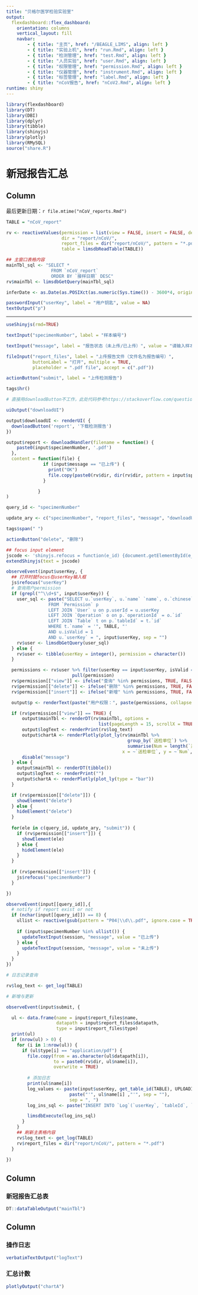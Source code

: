 ```yaml
---
title: "贝格尔医学检验实验室"
output: 
  flexdashboard::flex_dashboard:
    orientation: columns
    vertical_layout: fill
    navbar:
        - { title: "主页", href: "/BEAGLE_LIMS", align: left }
        - { title: "实验上机", href: "run.Rmd", align: left }
        - { title: "检测管理", href: "test.Rmd", align: left }
        - { title: "人员实验", href: "user.Rmd", align: left }
        - { title: "权限管理", href: "permission.Rmd", align: left }
        - { title: "仪器管理", href: "instrument.Rmd", align: left }
        - { title: "标签管理", href: "label.Rmd", align: left }
        - { title: "nCoV报告", href: "nCoV2.Rmd", align: left }
runtime: shiny
---
```


```r
library(flexdashboard)
library(DT)
library(DBI)
library(dplyr)
library(tibble)
library(shinyjs)
library(plotly)
library(RMySQL)
source("share.R")

```

新冠报告汇总
=====================================  

Column {.sidebar data-width=350}
-----------------------------------------------------------------------

最后更新日期：`r file.mtime("nCoV_reports.Rmd")`

```r
TABLE = "nCoV_report"

rv <- reactiveValues(permission = list(view = FALSE, insert = FALSE, delete = FALSE),
                     dir = "report/nCoV/",
                     report_files = dir("report/nCoV/", pattern = "*.pdf"),
                     table = limsdbReadTable(TABLE))

## 主窗口表格内容
mainTbl_sql <- "SELECT *
                 FROM `nCoV_report`
                 ORDER BY `接样日期` DESC"
rv$mainTbl <- limsdbGetQuery(mainTbl_sql)

inferDate <- as.Date(as.POSIXct(as.numeric(Sys.time()) - 3600*4, origin="1970-01-01"))

passwordInput("userKey", label = "用户钥匙", value = NA)
textOutput("p")
```

***

```r
useShinyjs(rmd=TRUE)

textInput("specimenNumber", label = "样本编号")

textInput("message", label = "报告状态（未上传/已上传）", value = "请输入样本编号")

fileInput("report_files", label = "上传报告文件（文件名为报告编号）",
          buttonLabel = "打开", multiple = TRUE,
          placeholder = ".pdf file", accept = c(".pdf"))

actionButton("submit", label = "上传检测报告")

tags$hr()

# 直接用downloadButton不工作，此处代码参考https://stackoverflow.com/questions/55345498/downloadbutton-width-in-r-flexdashboard/55374600#55374600

uiOutput("downloadUI")

output$downloadUI <- renderUI( {
  downloadButton('report', '下载检测报告')
})

output$report <- downloadHandler(filename = function() {
    paste0(input$specimenNumber, '.pdf')
  },
  content = function(file) {
              if (input$message == "已上传") {
                print("OK")
                file.copy(paste0(rv$dir, dir(rv$dir, pattern = input$specimenNumber)), file)
              }

            }
)

query_id <- "specimenNumber"

update_ary <- c("specimenNumber", "report_files", "message", "downloadUI")

tags$span(" ")

actionButton("delete", "删除")

## focus input element
jscode <- 'shinyjs.refocus = function(e_id) {document.getElementById(e_id).focus();}'
extendShinyjs(text = jscode)

observeEvent(input$userKey, {
  ## 打开时就focus在userKey输入框
  js$refocus("userKey")
  # 查询用户permission
  if (grepl("^\\d+$", input$userKey)) {
    user_sql <- paste("SELECT u.`userKey`, u.`name` `name`, o.`chinese` `permission`, t.`name` tname, p.isValid
                FROM `Permission` p
                LEFT JOIN `User` u on p.userId = u.userKey
                LEFT JOIN `Operation` o on p.`operationId` = o.`id`
                LEFT JOIN `Table` t on p.`tableId` = t.`id`
                WHERE t.`name` = '", TABLE, "'
                AND u.isValid = 1
                AND u.`userKey` = ", input$userKey, sep = "")
    rv$user <- limsdbGetQuery(user_sql)
  } else {
    rv$user <- tibble(userKey = integer(), permission = character())
  }

  permissions <- rv$user %>% filter(userKey == input$userKey, isValid == 1) %>%
                         pull(permission)
  rv$permission[["view"]] <- ifelse("查询" %in% permissions, TRUE, FALSE)
  rv$permission[["delete"]] <- ifelse("删除" %in% permissions, TRUE, FALSE)
  rv$permission[["insert"]] <- ifelse("新增" %in% permissions, TRUE, FALSE)

  output$p <- renderText(paste("用户权限：", paste(permissions, collapse = "、")))

  if (rv$permission[["view"]] == TRUE) {
      output$mainTbl <- renderDT(rv$mainTbl, options =
                                   list(pageLength = 15, scrollX = TRUE), rownames= FALSE)
      output$logText <- renderPrint(rv$log_text)
      output$chartA <- renderPlotly(plot_ly(rv$mainTbl %>%
                                              group_by(`送检单位`) %>%
                                              summarise(Num = length(`送检单位`)),
                                            x = ~`送检单位`, y = ~`Num`, type = "bar"))
      disable("message")
  } else {
    output$mainTbl <- renderDT(tibble())
    output$logText <- renderPrint("")
    output$chartA <- renderPlotly(plot_ly(type = "bar"))
  }

  if (rv$permission[["delete"]]) {
    showElement("delete")
  } else {
    hideElement("delete")
  }
  
  for(ele in c(query_id, update_ary, "submit")) {
    if (rv$permission[["insert"]]) {
      showElement(ele)
    } else {
      hideElement(ele)
    }
  }
  
  if (rv$permission[["insert"]]) {
    js$refocus("specimenNumber")
  }

})

observeEvent(input[[query_id]],{
  # notify if report exist or not
  if (nchar(input[[query_id]]) == 8) {
    ullist <- reactive(gsub(pattern = "P04|\\d\\.pdf", ignore.case = TRUE, x = rv$report_files, replacement = ""))
  
    if (input$specimenNumber %in% ullist()) {
      updateTextInput(session, "message", value = "已上传")
    } else {
      updateTextInput(session, "message", value = "未上传")
    }
  }
})

# 日志记录查询

rv$log_text <- get_log(TABLE)

# 新增与更新

observeEvent(input$submit, {

  ul <- data.frame(name = input$report_files$name,
                   datapath = input$report_files$datapath,
                   type = input$report_files$type)
  print(ul)
  if (nrow(ul) > 0) {
    for (i in 1:nrow(ul)) {
      if (ul$type[i] == "application/pdf") {
        file.copy(from = as.character(ul$datapath[i]),
                  to = paste0(rv$dir, ul$name[i]),
                  overwrite = TRUE)
      
        # 添加日志
        print(ul$name[i])
        log_values <- paste(input$userKey, get_table_id(TABLE), UPLOADID,
                        paste("'", ul$name[i] ,"'", sep = ""),
                        sep = ", ")
        log_ins_sql <- paste("INSERT INTO `Log`(`userKey`, `tableId`, `operationId`, `recordId`, `values`, `timestamp`) VALUES (", log_values, ", \"", ul$name[i], "\" , now())", sep = "")

        limsdbExecute(log_ins_sql)
      }
    }
    ## 刷新主表格内容
    rv$log_text <- get_log(TABLE)
    rv$report_files = dir("report/nCoV/", pattern = "*.pdf")
  }
  
})


```


Column {data-width=450}
-----------------------------------------------------------------------

### 新冠报告汇总表

```r
DT::dataTableOutput("mainTbl")
```

Column {data-width=200}
-----------------------------------------------------------------------

### 操作日志

```r
verbatimTextOutput("logText")
```

### 汇总计数

```r
plotlyOutput("chartA")
```
